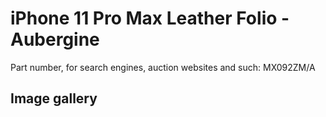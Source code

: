
# iPhone 11 Pro Max Leather Folio - Aubergine

Part number, for search engines, auction websites and such: MX092ZM/A

## Image gallery

<div style={{ width: '100%', maxWidth: '768px' }}>
<GalleryComponent
    images={[
      {
        original: "/everysource/MX092.webp",
        thumbnail: "/everypreview/MX092.webp",
      },
      {
        original: "/everysource/MX092_AV1.webp",
        thumbnail: "/everypreview/MX092_AV1.webp",
      },
      {
        original: "/everysource/MX092_AV2.webp",
        thumbnail: "/everypreview/MX092_AV2.webp",
      },
      {
        original: "/everysource/MX092_AV3.webp",
        thumbnail: "/everypreview/MX092_AV3.webp",
      },
      {
        original: "/everysource/MX092_AV4.webp",
        thumbnail: "/everypreview/MX092_AV4.webp",
      },
      {
        original: "/everysource/MX092_AV5.webp",
        thumbnail: "/everypreview/MX092_AV5.webp",
      }
    ]}
  />
</div>
